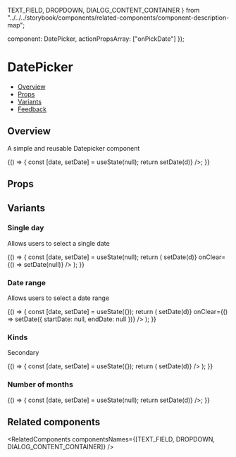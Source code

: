   TEXT_FIELD,
  DROPDOWN,
  DIALOG_CONTENT_CONTAINER
} from "../../../storybook/components/related-components/component-description-map";

  component: DatePicker,
  actionPropsArray: ["onPickDate"]
});

<Meta
  title="Pickers/DatePicker"
  component={DatePicker}
  argTypes={metaSettings.argTypes}
  decorators={metaSettings.decorators}
/>

<!--- Component template -->


<!--- Component documentation -->

# DatePicker

- [Overview](#overview)
- [Props](#props)
- [Variants](#variants)
- [Feedback](#feedback)

## Overview

A simple and reusable Datepicker component

<Canvas>
  <Story name="Overview">
    {() => {
      const [date, setDate] = useState(null);
      return <DatePicker data-testid="date-picker" date={date} onPickDate={d => setDate(d)} />;
    }}
  </Story>
</Canvas>

## Props

<ArgsTable of={DatePicker} />

## Variants

### Single day

Allows users to select a single date

<Canvas>
  <Story name="Single Day">
    {() => {
      const [date, setDate] = useState(null);
      return (
        <DatePicker data-testid="date-picker" date={date} onPickDate={d => setDate(d)} onClear={() => setDate(null)} />
      );
    }}
  </Story>
</Canvas>

### Date range

Allows users to select a date range

<Canvas>
  <Story name="Date Range">
    {() => {
      const [date, setDate] = useState({});
      return (
        <DatePicker
          date={date.startDate}
          endDate={date.endDate}
          range
          data-testid="date-picker"
          onPickDate={d => setDate(d)}
          onClear={() => setDate({ startDate: null, endDate: null })}
        />
      );
    }}
  </Story>
</Canvas>

### Kinds

Secondary

<Canvas>
  <Story name="Kinds">
    {() => {
      const [date, setDate] = useState({});
      return (
        <DatePicker
          kind="secondary"
          date={date.startDate}
          endDate={date.endDate}
          range
          data-testid="date-picker"
          onPickDate={d => setDate(d)}
        />
      );
    }}
  </Story>
</Canvas>

### Number of months

<Canvas>
  <Story name="Number Of Months">
    {() => {
      const [date, setDate] = useState(null);
      return <DatePicker numberOfMonths={2} data-testid="date-picker" date={date} onPickDate={d => setDate(d)} />;
    }}
  </Story>
</Canvas>

## Related components

<RelatedComponents componentsNames={[TEXT_FIELD, DROPDOWN, DIALOG_CONTENT_CONTAINER]} />
